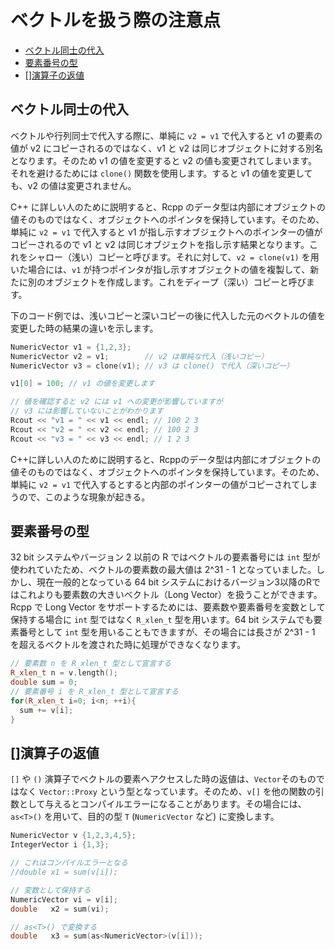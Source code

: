 # ベクトルを扱う際の注意点



 * [ベクトル同士の代入](#ベクトル同士の代入)
 * [要素番号の型](#)
 * [[]演算子の返値](#[]演算子の返値)



## ベクトル同士の代入

ベクトルや行列同士で代入する際に、単純に `v2 = v1` で代入すると v1 の要素の値が v2 にコピーされるのではなく、v1 と v2 は同じオブジェクトに対する別名となります。そのため v1 の値を変更すると v2 の値も変更されてしまいます。それを避けるためには `clone()` 関数を使用します。すると v1 の値を変更しても、v2 の値は変更されません。

C++ に詳しい人のために説明すると、Rcpp のデータ型は内部にオブジェクトの値そのものではなく、オブジェクトへのポインタを保持しています。そのため、単純に `v2 = v1` で代入すると v1 が指し示すオブジェクトへのポインターの値がコピーされるので v1 と v2 は同じオブジェクトを指し示す結果となります。これをシャロー（浅い）コピーと呼びます。それに対して、`v2 = clone(v1)` を用いた場合には、`v1` が持つポインタが指し示すオブジェクトの値を複製して、新たに別のオブジェクトを作成します。これをディープ（深い）コピーと呼びます。

下のコード例では、浅いコピーと深いコピーの後に代入した元のベクトルの値を変更した時の結果の違いを示します。

```cpp
NumericVector v1 = {1,2,3};
NumericVector v2 = v1;        // v2 は単純な代入（浅いコピー）
NumericVector v3 = clone(v1); // v3 は clone() で代入（深いコピー）

v1[0] = 100; // v1 の値を変更します

// 値を確認すると v2 には v1 への変更が影響していますが
// v3 には影響していないことがわかります
Rcout << "v1 = " << v1 << endl; // 100 2 3
Rcout << "v2 = " << v2 << endl; // 100 2 3
Rcout << "v3 = " << v3 << endl; // 1 2 3
```

C++に詳しい人のために説明すると、Rcppのデータ型は内部にオブジェクトの値そのものではなく、オブジェクトへのポインタを保持しています。そのため、単純に `v2 = v1` で代入するとすると内部のポインターの値がコピーされてしまうので、このような現象が起きる。


## 要素番号の型

32 bit システムやバージョン 2 以前の R ではベクトルの要素番号には `int` 型が使われていたため、ベクトルの要素数の最大値は 2^31 - 1 となっていました。しかし、現在一般的となっている 64 bit システムにおけるバージョン3以降のRではこれよりも要素数の大きいベクトル（Long Vector）を扱うことができます。Rcpp で Long Vector をサポートするためには、要素数や要素番号を変数として保持する場合に `int` 型ではなく `R_xlen_t` 型を用います。64 bit システムでも要素番号として `int` 型を用いることもできますが、その場合には長さが 2^31 - 1 を超えるベクトルを渡された時に処理ができなくなります。

```cpp
// 要素数 n を R_xlen_t 型として宣言する
R_xlen_t n = v.length();
double sum = 0;
// 要素番号 i を R_xlen_t 型として宣言する
for(R_xlen_t i=0; i<n; ++i){
  sum += v[i];
}
```



## []演算子の返値

`[]` や `()` 演算子でベクトルの要素へアクセスした時の返値は、`Vector`そのものではなく `Vector::Proxy` という型となっています。そのため、`v[]` を他の関数の引数として与えるとコンパイルエラーになることがあります。その場合には、`as<T>()` を用いて、目的の型 `T` (`NumericVector` など) に変換します。


```cpp
NumericVector v {1,2,3,4,5};
IntegerVector i {1,3};

// これはコンパイルエラーとなる
//double x1 = sum(v[i]);

// 変数として保持する
NumericVector vi = v[i];
double   x2 = sum(vi);

// as<T>() で変換する
double   x3 = sum(as<NumericVector>(v[i]));
```
